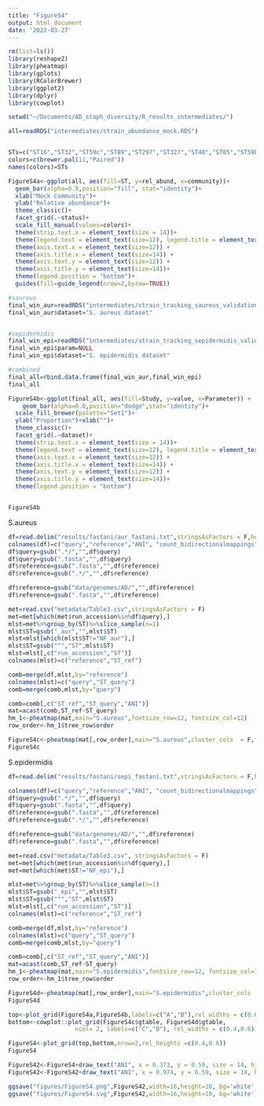 ```yaml
---
title: "FigureS4"
output: html_document
date: '2022-03-27'
---
```



```r
rm(list=ls())
library(reshape2)
library(pheatmap)
library(gplots)
library(RColorBrewer)
library(ggplot2)
library(dplyr)
library(cowplot)

setwd("~/Documents/AD_staph_diversity/R_results_intermediates/")

```


```r

all=readRDS("intermediates/strain_abundance_mock.RDS")


STs=c("ST16","ST32","ST59c","ST89","ST297","ST327","ST48","ST85","ST59b","ST59a","ST73")
colors=c(brewer.pal(11,"Paired"))
names(colors)=STs

FigureS4a<-ggplot(all, aes(fill=ST, y=rel_abund, x=community))+
  geom_bar(alpha=0.9,position="fill", stat="identity")+
  xlab("Mock Community")+
  ylab("Relative abundance")+
  theme_classic()+
  facet_grid(.~status)+
  scale_fill_manual(values=colors)+
  theme(strip.text.x = element_text(size = 14))+
  theme(legend.text = element_text(size=12), legend.title = element_text(size=14)) +
  theme(axis.text.x = element_text(size=12)) +
  theme(axis.title.x = element_text(size=14)) +
  theme(axis.text.y = element_text(size=12)) +
  theme(axis.title.y = element_text(size=14))+
  theme(legend.position = "bottom")+
  guides(fill=guide_legend(nrow=2,byrow=TRUE))

```



```r

#saureus
final_win_aur=readRDS("intermediates/strain_tracking_saureus_validations.RDS")
final_win_aur$dataset="S. aureus dataset"


#sepidermidis
final_win_epi=readRDS("intermediates/strain_tracking_sepidermidis_validations.RDS")
final_win_epi$param=NULL
final_win_epi$dataset="S. epidermidis dataset"

#combined
final_all=rbind.data.frame(final_win_aur,final_win_epi)
final_all

FigureS4b<-ggplot(final_all, aes(fill=Study, y=value, x=Parameter)) + 
    geom_bar(alpha=0.8,position="dodge",stat="identity")+
  scale_fill_brewer(palette="Set1")+
  ylab("Proportion")+xlab("")+
  theme_classic()+
  facet_grid(.~dataset)+
  theme(strip.text.x = element_text(size = 14))+
  theme(legend.text = element_text(size=12), legend.title = element_text(size=14)) +
  theme(axis.text.x = element_text(size=12)) +
  theme(axis.title.x = element_text(size=14)) +
  theme(axis.text.y = element_text(size=12)) +
  theme(axis.title.y = element_text(size=14))+
  theme(legend.position = "bottom")


FigureS4b

```




S.aureus
```r
df=read.delim("results/fastani/aur_fastani.txt",stringsAsFactors = F,header=F)
colnames(df)=c("query","reference","ANI", "count_bidirectionalmappings", "total_query_fragments")
df$query=gsub(".*/","",df$query)
df$query=gsub(".fasta","",df$query)
df$reference=gsub(".fasta","",df$reference)
df$reference=gsub(".*/","",df$reference)

df$reference=gsub("data/genomes/AD/","",df$reference)
df$reference=gsub(".fasta","",df$reference)

met=read.csv("metadata/Table3.csv",stringsAsFactors = F)
met=met[which(met$run_accession%in%df$query),]
mlst=met%>%group_by(ST)%>%slice_sample(n=1)
mlst$ST=gsub("_aur","",mlst$ST)
mlst=mlst[which(mlst$ST!="NF_aur"),]
mlst$ST=gsub("^","ST",mlst$ST)
mlst=mlst[,c("run_accession","ST")]
colnames(mlst)=c("reference","ST_ref")

comb=merge(df,mlst,by="reference")
colnames(mlst)=c("query","ST_query")
comb=merge(comb,mlst,by="query")

comb=comb[,c("ST_ref","ST_query","ANI")]
mat=acast(comb,ST_ref~ST_query)
hm_1<-pheatmap(mat,main="S.aureus",fontsize_row=12, fontsize_col=12)
row_order<-hm_1$tree_row$order

FigureS4c<-pheatmap(mat[,row_order],main="S.aureus",cluster_cols  = F,fontsize_row=12, fontsize_col=12)
FigureS4c

```




S.epidermidis
```r
df=read.delim("results/fastani/sepi_fastani.txt",stringsAsFactors = F,header=F)

colnames(df)=c("query","reference","ANI", "count_bidirectionalmappings", "total_query_fragments")
df$query=gsub(".*/","",df$query)
df$query=gsub(".fasta","",df$query)
df$reference=gsub(".fasta","",df$reference)
df$reference=gsub(".*/","",df$reference)

df$reference=gsub("data/genomes/AD/","",df$reference)
df$reference=gsub(".fasta","",df$reference)

met=read.csv("metadata/Table3.csv", stringsAsFactors = F) 
met=met[which(met$run_accession%in%df$query),]
met=met[which(met$ST!="NF_epi"),]

mlst=met%>%group_by(ST)%>%slice_sample(n=1)
mlst$ST=gsub("_epi","",mlst$ST)
mlst$ST=gsub("^","ST",mlst$ST)
mlst=mlst[,c("run_accession","ST")]
colnames(mlst)=c("reference","ST_ref")

comb=merge(df,mlst,by="reference")
colnames(mlst)=c("query","ST_query")
comb=merge(comb,mlst,by="query")

comb=comb[,c("ST_ref","ST_query","ANI")]
mat=acast(comb,ST_ref~ST_query)
hm_1<-pheatmap(mat,main="S.epidermidis",fontsize_row=12, fontsize_col=12)
row_order<-hm_1$tree_row$order

FigureS4d<-pheatmap(mat[,row_order],main="S.epidermidis",cluster_cols  = F,fontsize_row=12, fontsize_col=12)
FigureS4d

```


```r

top<-plot_grid(FigureS4a,FigureS4b,labels=c("A","B"),rel_widths = c(0.6,0.4))
bottom<-cowplot::plot_grid(FigureS4c$gtable, FigureS4d$gtable,
                   ncol= 2, labels=c("C","D"), rel_widths = c(0.4,0.6))

FigureS4<-plot_grid(top,bottom,nrow=2,rel_heights =c(0.4,0.6))
FigureS4

FigureS42<-FigureS4+draw_text("ANI", x = 0.373, y = 0.59, size = 14, hjust = 0.5, vjust = 0.5)
FigureS42<-FigureS42+draw_text("ANI", x = 0.974, y = 0.59, size = 14, hjust = 0.5, vjust = 0.5)

ggsave("figures/FigureS4.png",FigureS42,width=16,height=10, bg='white')
ggsave("figures/FigureS4.svg",FigureS42,width=16,height=10, bg='white')


```

